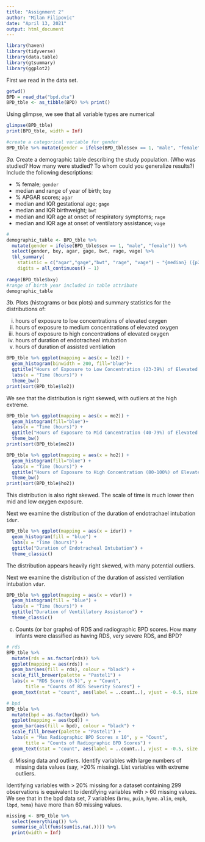 ```yaml
---
title: "Assignment 2"
author: "Milan Filipovic"
date: "April 13, 2021"
output: html_document
---
```




```r
library(haven)
library(tidyverse)
library(data.table)
library(gtsummary)
library(ggplot2)
```

First we read in the data set. 

```r
getwd()
BPD = read_dta("bpd.dta")
BPD_tble <- as_tibble(BPD) %>% print()
```

Using glimpse, we see that all variable types are numerical
```r
glimpse(BPD_tble)
print(BPD_tble, width = Inf)

#create a categorical variable for gender
BPD_tble %>% mutate(gender = ifelse(BPD_tble$sex == 1, "male", "female")) 
```


*3a.* Create a demographic table describing the study population. (Who was studied? How many were studied? To whom could you generalize results?) Include the following descriptions: 


* % female; `gender`
* median and range of year of birth; `bxy`
* % APGAR scores; `agar`
* median and IQR gestational age; `gage`
* median and IQR birthweight; `bwt`
* median and IQR age at onset of respiratory symptoms; `rage`
* median and IQR age at onset of ventilatory assistance; `vage`

```r
#
demographic_table <- BPD_tble %>% 
  mutate(gender = ifelse(BPD_tble$sex == 1, "male", "female")) %>%  
  select(gender, bxy, agar, gage, bwt, rage, vage) %>% 
  tbl_summary(
    statistic = c("agar","gage","bwt", "rage", "vage") ~ "{median} ({p25}, {p75})",
    digits = all_continuous() ~ 1)
  
range(BPD_tble$bxy)
#range of birth year included in table attribute
demographic_table
```



*3b.* Plots (histograms or box plots) and summary statistics for the distributions of: 

i. hours of exposure to low concentrations of elevated oxygen 
ii. hours of exposure to medium concentrations of elevated oxygen 
iii. hours of exposure to high concentrations of elevated oxygen 
iv. hours of duration of endotracheal intubation 
v. hours of duration of assisted ventilation 


```r
BPD_tble %>% ggplot(mapping = aes(x = lo2)) +
  geom_histogram(binwidth = 200, fill="blue")+
  ggtitle("Hours of Exposure to Low Concentration (23-39%) of Elevated Oxygen") +
  labs(x = "Time (hours)") +
  theme_bw()
print(sort(BPD_tble$lo2))
```
We see that the distribution is right skewed, with outliers at the high extreme.
 
```r
BPD_tble %>% ggplot(mapping = aes(x = mo2)) +
  geom_histogram(fill="blue")+
  labs(x = "Time (hours)") +
  ggtitle("Hours of Exposure to Mid Concentration (40-79%) of Elevated Oxygen") +
  theme_bw()
print(sort(BPD_tble$mo2))
```


```r
BPD_tble %>% ggplot(mapping = aes(x = ho2)) +
  geom_histogram(fill="blue") +
  labs(x = "Time (hours)") +
  ggtitle("Hours of Exposure to High Concentration (80-100%) of Elevated Oxygen") +
  theme_bw()
print(sort(BPD_tble$ho2))
```
This distribution is also right skewed. The scale of time is much lower then mid and low oxygen exposure.


Next we examine the distribution of the duration of endotrachael intubation `idur`.
```r
BPD_tble %>% ggplot(mapping = aes(x = idur)) +
  geom_histogram(fill = "blue") + 
  labs(x = "Time (hours)") +
  ggtitle("Duration of Endotracheal Intubation") +
  theme_classic()

```
The distribution appears heavily right skewed, with many potential outliers.

Next we examine the distribution of the duration of assisted ventilation intubation `vdur`.
```r
BPD_tble %>% ggplot(mapping = aes(x = vdur)) +
  geom_histogram(fill = "blue") + 
  labs(x = "Time (hours)") +
  ggtitle("Duration of Ventillatory Assistance") +
  theme_classic()
```

c. Counts (or bar graphs) of RDS and radiographic BPD scores. How many 
infants were classified as having RDS, very severe RDS, and BPD? 
```r
# rds
BPD_tble %>% 
  mutate(rds = as.factor(rds)) %>% 
  ggplot(mapping = aes(rds)) +
  geom_bar(aes(fill = rds), colour = "black") +
  scale_fill_brewer(palette = "Pastel1") +
  labs(x = "RDS Score (0-5)", y = "Count",
       title = "Counts of RDS Severity Scores") +
  geom_text(stat = "count", aes(label = ..count..), vjust = -0.5, size = 3)

# bpd
BPD_tble %>% 
  mutate(bpd = as.factor(bpd)) %>% 
  ggplot(mapping = aes(bpd)) +
  geom_bar(aes(fill = bpd), colour = "black") +
  scale_fill_brewer(palette = "Pastel1") +
  labs(x = "Max Radiographic BPD Scores x 10", y = "Count",
       title = "Counts of Radiographic BPD Scores") +
  geom_text(stat = "count", aes(label = ..count..), vjust = -0.5, size = 3)

```

d. Missing data and outliers. Identify variables with large numbers of missing 
data values (say, >20% missing). List variables with extreme outliers. 

Identifying variables with > 20% missing for a dataset containing 299 observations is equivalent to identifying variables with > 60 missing values.
We see that in the bpd data set, 7 variables (`brmu`, `puin`, `hyme`. `alin`, `emph`, `lbpd`, `hema`) have more than 60 missing values.

```r

missing <- BPD_tble %>%
  select(everything()) %>% 
  summarise_all(funs(sum(is.na(.)))) %>% 
  print(width = Inf)



```

